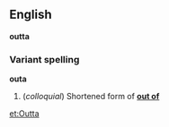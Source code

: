 ==English==
'''outta'''

===Variant spelling===
'''outa'''

#(''colloquial'') Shortened form of '''[[out of]]'''

[[et:Outta]]